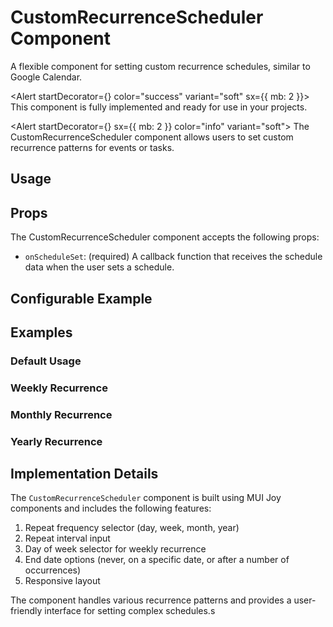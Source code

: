 

<Meta of={CustomRecurrenceSchedulerStories} />

# CustomRecurrenceScheduler Component

<Subtitle>
  A flexible component for setting custom recurrence schedules, similar to Google Calendar.
</Subtitle>

<Alert startDecorator={<CheckCircleIcon />} color="success" variant="soft" sx={{ mb: 2 }}>
  This component is fully implemented and ready for use in your projects.
</Alert>

<Alert startDecorator={<InfoIcon />} sx={{ mb: 2 }} color="info" variant="soft">
  The CustomRecurrenceScheduler component allows users to set custom recurrence patterns for events or tasks.
</Alert>

## Usage








## Props

The CustomRecurrenceScheduler component accepts the following props:

- `onScheduleSet`: (required) A callback function that receives the schedule data when the user sets a schedule.

## Configurable Example

<Primary />

<Controls />

## Examples

### Default Usage

<Canvas of={CustomRecurrenceSchedulerStories.Default} />

### Weekly Recurrence

<Canvas of={CustomRecurrenceSchedulerStories.WeeklyRecurrence} />

### Monthly Recurrence

<Canvas of={CustomRecurrenceSchedulerStories.MonthlyRecurrence} />

### Yearly Recurrence

<Canvas of={CustomRecurrenceSchedulerStories.YearlyRecurrence} />

## Implementation Details

The `CustomRecurrenceScheduler` component is built using MUI Joy components and includes the following features:

1. Repeat frequency selector (day, week, month, year)
2. Repeat interval input
3. Day of week selector for weekly recurrence
4. End date options (never, on a specific date, or after a number of occurrences)
5. Responsive layout

The component handles various recurrence patterns and provides a user-friendly interface for setting complex schedules.s